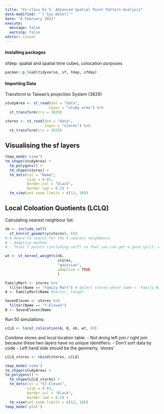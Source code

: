 ```yaml
---
title: "In-class Ex 5: Advanced Spatial Point Pattern Analysis"
date-modified: "`r Sys.Date()`"
date: "6 February 2023"
execute: 
  message: false
  warning: false
editor: visual
---
```


#### Installing packages

sfdep: spatial and spatial time cubes, colocation purposes

```r
pacman::p_load(tidyverse, sf, tmap, sfdep)
```

#### Importing Data

Transform to Taiwan's projection System (3829)

```r
studyArea <- st_read(dsn = "data",
                    layer = "study_area") %>%
  st_transform(crs = 3829)
```

```r
stores <- st_read(dsn = "data", 
                  layer = "stores") %>%
  st_transform(crs = 3829)
```

## Visualising the sf layers

```r
tmap_mode('view')
tm_shape(studyArea) + 
  tm_polygons() + 
  tm_shape(stores) + 
  tm_dots(col = "Name", 
          size = 0.01, 
          border.col = "black", 
          border.lwd = 0.5) + 
  tm_view(set.zoom.limits = c(12, 16))
```

## Local Coloation Quotients (LCLQ)

Calculating nearest neighbour list:

```r
nb <- include_self(
  st_knn(st_geometry(stores), 6))
# 6 means to search for the 6 nearest neighbours
# - Adaptive method
# - Total 7 points (including self) so that you can get a good split. Avoid even splits e.g. 3, 3
```

```r
wt <- st_kernel_weights(nb, 
                        stores, 
                        "gaussian",
                        adaptive = TRUE
                        )
```

```r
FamilyMart <- stores %>%
  filter(Name == "Family Mart") # Select stores where name = 'Family Mart', in dataframe form 
A <- FamilyMart$Name #vector, target
```

```r
SevenEleven <- stores %>%
  filter(Name == "7-Eleven")
B <- SevenEleven$Name
```

Run 50 simulations:

```r
LCLQ <- local_colocation(A, B, nb, wt, 49)
```

Combine stores and local location table. - Not doing left join / right join because these two layers have no unique identifiers. - Don't sort data by code - Left hand side should be the geomerty, 'stores'

```r
LCLQ_stores <- cbind(stores, LCLQ) 
```

```r
tmap_mode('view')
tm_shape(studyArea) + 
tm_polygons() + 
  tm_shape(LCLQ_stores) + 
  tm_dots(col = "X7.Eleven", 
          size = 0.01, 
          border.col = "black", 
          border.lwd = 0.5) + 
  tm_view(set.zoom.limits = c(12, 16))
tmap_mode('plot')
```
